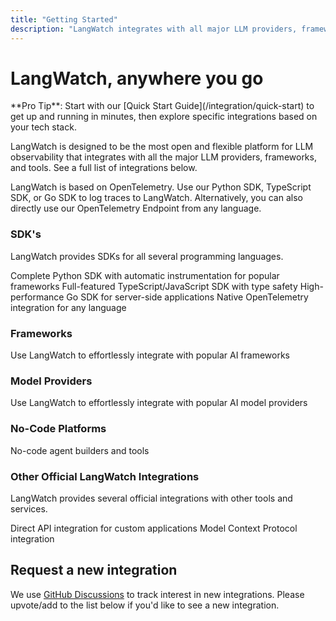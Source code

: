 ```yaml
---
title: "Getting Started"
description: "LangWatch integrates with all major LLM providers, frameworks, and tools. See our complete list of integrations below."
---
```


# LangWatch, anywhere you go

<Tip>
**Pro Tip**: Start with our [Quick Start Guide](/integration/quick-start) to get up and running in minutes, then explore specific integrations based on your tech stack.
</Tip>

LangWatch is designed to be the most open and flexible platform for LLM observability that integrates with all the major LLM providers, frameworks, and tools. See a full list of integrations below.

LangWatch is based on OpenTelemetry. Use our Python SDK, TypeScript SDK, or Go SDK to log traces to LangWatch. Alternatively, you can also directly use our OpenTelemetry Endpoint from any language.

### SDK's

LangWatch provides SDKs for all several programming languages.

<CardGroup cols={2}>
<Card title="Python SDK" icon="python" href="/integration/python/guide" arrow>
  Complete Python SDK with automatic instrumentation for popular frameworks
</Card>

<Card title="TypeScript SDK" icon="square-js" href="/integration/typescript/guide" arrow>
  Full-featured TypeScript/JavaScript SDK with type safety
</Card>

<Card title="Go SDK" icon="golang" href="/integration/go/guide" arrow>
  High-performance Go SDK for server-side applications
</Card>

<Card title="OpenTelemetry" icon="telescope" href="/integration/opentelemetry/guide" arrow>
  Native OpenTelemetry integration for any language
</Card>
</CardGroup>

### Frameworks

Use LangWatch to effortlessly integrate with popular AI frameworks

<CardGroup cols={3}>
<Card title="LangChain" icon="/images/logos/langchain.svg" href="/integration/python/integrations/langchain" horizontal arrow />
<Card title="LangGraph" icon="/images/logos/langchain.svg" href="/integration/python/integrations/langgraph" horizontal arrow />
<Card title="Agno" icon="/images/logos/agno.png" href="/integration/python/integrations/agno" horizontal arrow />
<Card title="DSPy" icon="/images/logos/dspy.webp" href="/integration/python/integrations/dspy" horizontal arrow />
<Card title="LlamaIndex" icon="/images/logos/llamaindex.png" href="/integration/python/integrations/llamaindex" horizontal arrow />
<Card title="Haystack" icon="/images/logos/haystack.png" href="/integration/python/integrations/haystack" horizontal arrow />
<Card title="CrewAI" icon="/images/logos/crewai.svg" href="/integration/python/integrations/crew-ai" horizontal arrow />
<Card title="AutoGen" icon="/images/logos/ag.svg" href="/integration/python/integrations/autogen" horizontal arrow />
<Card title="Semantic Kernel" icon="/images/logos/semantic-kernel.png" href="/integration/python/integrations/semantic-kernel" horizontal arrow />
<Card title="Pydantic AI" icon="/images/logos/pydanticai.svg" href="/integration/python/integrations/pydantic-ai" horizontal arrow />
<Card title="Strand Agents" icon="/images/logos/strand-agents.svg" href="/integration/python/integrations/strand-agents" horizontal arrow />
<Card title="SmolAgents" icon="/images/logos/smol-agents.png" href="/integration/python/integrations/smolagents" horizontal arrow />
<Card title="Lite LLM" icon="/images/logos/litellm.avif" href="/integration/python/integrations/lite-llm" horizontal arrow />
<Card title="OpenAI Agents" icon="/images/logos/openai.svg" href="/integration/python/integrations/open-ai-agents" horizontal arrow />
<Card title="PromptFlow" icon="/images/logos/promptflow.svg" href="/integration/python/integrations/promptflow" horizontal arrow />
</CardGroup>

### Model Providers

Use LangWatch to effortlessly integrate with popular AI model providers

<CardGroup cols={3}>
<Card title="OpenAI" icon="/images/logos/openai.svg" href="/integration/python/integrations/open-ai" horizontal arrow />
<Card title="Anthropic Claude" icon="/images/logos/anthropic.svg" href="/integration/python/integrations/anthropic" horizontal arrow />
<Card title="Azure AI" icon="/images/logos/azure.svg" href="/integration/python/integrations/azure-ai" horizontal arrow />
<Card title="Google AI" icon="/images/logos/google.svg" href="/integration/python/integrations/google-ai" horizontal arrow />
<Card title="AWS Bedrock" icon="/images/logos/aws.svg" href="/integration/python/integrations/aws-bedrock" horizontal arrow />
<Card title="Groq" icon="/images/logos/groq.svg" href="/integration/go/integrations/groq" horizontal arrow />
<Card title="Ollama" icon="/images/logos/ollama.png" href="/integration/go/integrations/ollama" horizontal arrow />
<Card title="OpenRouter" icon="/images/logos/openrouter.svg" href="/integration/go/integrations/openrouter" horizontal arrow />
<Card title="Vertex AI" icon="/images/logos/google.svg" href="/integration/python/integrations/vertex-ai" horizontal arrow />
</CardGroup>

### No-Code Platforms

No-code agent builders and tools

<CardGroup cols={3}>
<Card title="n8n" icon="/images/logos/n8n.svg" href="/integration/n8n" horizontal arrow />
<Card title="Flowise" icon="/images/logos/flowise.svg" href="/integration/flowise" horizontal arrow />
<Card title="Langflow" icon="/images/logos/langflow.svg" href="/integration/langflow" horizontal arrow />
</CardGroup>

### Other Official LangWatch Integrations

LangWatch provides several official integrations with other tools and services.

<CardGroup cols={2}>
<Card title="REST API" icon="globe" href="/integration/rest-api" horizontal arrow>
  Direct API integration for custom applications
</Card>

<Card title="MCP" icon="brain-circuit" href="/integration/mcp" horizontal arrow>
  Model Context Protocol integration
</Card>
</CardGroup>

## Request a new integration

We use [GitHub Discussions](https://github.com/orgs/langwatch/discussions/new?category=integration-request) to track interest in new integrations. Please upvote/add to the list below if you'd like to see a new integration.
